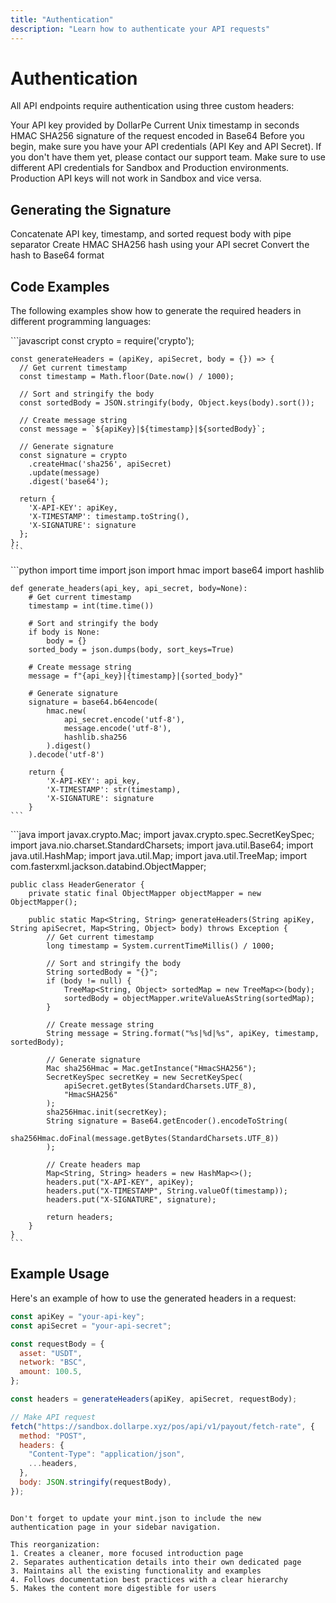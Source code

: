 ```yaml
---
title: "Authentication"
description: "Learn how to authenticate your API requests"
---
```


# Authentication

All API endpoints require authentication using three custom headers:

<ResponseField name="X-API-KEY" type="string" required>
  Your API key provided by DollarPe
</ResponseField>

<ResponseField name="X-TIMESTAMP" type="integer" required>
  Current Unix timestamp in seconds
</ResponseField>

<ResponseField name="X-SIGNATURE" type="string" required>
  HMAC SHA256 signature of the request encoded in Base64
</ResponseField>

<Note>
  Before you begin, make sure you have your API credentials (API Key and API
  Secret). If you don't have them yet, please contact our support team.
</Note>

<Warning>
  Make sure to use different API credentials for Sandbox and Production
  environments. Production API keys will not work in Sandbox and vice versa.
</Warning>

## Generating the Signature

<Steps>
  <Step title="Create Message String">
    Concatenate API key, timestamp, and sorted request body with pipe separator
  </Step>
  <Step title="Generate Hash">
    Create HMAC SHA256 hash using your API secret
  </Step>
  <Step title="Encode">Convert the hash to Base64 format</Step>
</Steps>

## Code Examples

The following examples show how to generate the required headers in different programming languages:

<Tabs>
  <Tab title="Node.js">
    ```javascript
    const crypto = require('crypto');

    const generateHeaders = (apiKey, apiSecret, body = {}) => {
      // Get current timestamp
      const timestamp = Math.floor(Date.now() / 1000);

      // Sort and stringify the body
      const sortedBody = JSON.stringify(body, Object.keys(body).sort());

      // Create message string
      const message = `${apiKey}|${timestamp}|${sortedBody}`;

      // Generate signature
      const signature = crypto
        .createHmac('sha256', apiSecret)
        .update(message)
        .digest('base64');

      return {
        'X-API-KEY': apiKey,
        'X-TIMESTAMP': timestamp.toString(),
        'X-SIGNATURE': signature
      };
    };
    ```
  </Tab>
  <Tab title="Python">
    ```python
    import time
    import json
    import hmac
    import base64
    import hashlib

    def generate_headers(api_key, api_secret, body=None):
        # Get current timestamp
        timestamp = int(time.time())

        # Sort and stringify the body
        if body is None:
            body = {}
        sorted_body = json.dumps(body, sort_keys=True)

        # Create message string
        message = f"{api_key}|{timestamp}|{sorted_body}"

        # Generate signature
        signature = base64.b64encode(
            hmac.new(
                api_secret.encode('utf-8'),
                message.encode('utf-8'),
                hashlib.sha256
            ).digest()
        ).decode('utf-8')

        return {
            'X-API-KEY': api_key,
            'X-TIMESTAMP': str(timestamp),
            'X-SIGNATURE': signature
        }
    ```
  </Tab>
  <Tab title="Java">
    ```java
    import javax.crypto.Mac;
    import javax.crypto.spec.SecretKeySpec;
    import java.nio.charset.StandardCharsets;
    import java.util.Base64;
    import java.util.HashMap;
    import java.util.Map;
    import java.util.TreeMap;
    import com.fasterxml.jackson.databind.ObjectMapper;

    public class HeaderGenerator {
        private static final ObjectMapper objectMapper = new ObjectMapper();

        public static Map<String, String> generateHeaders(String apiKey, String apiSecret, Map<String, Object> body) throws Exception {
            // Get current timestamp
            long timestamp = System.currentTimeMillis() / 1000;

            // Sort and stringify the body
            String sortedBody = "{}";
            if (body != null) {
                TreeMap<String, Object> sortedMap = new TreeMap<>(body);
                sortedBody = objectMapper.writeValueAsString(sortedMap);
            }

            // Create message string
            String message = String.format("%s|%d|%s", apiKey, timestamp, sortedBody);

            // Generate signature
            Mac sha256Hmac = Mac.getInstance("HmacSHA256");
            SecretKeySpec secretKey = new SecretKeySpec(
                apiSecret.getBytes(StandardCharsets.UTF_8), 
                "HmacSHA256"
            );
            sha256Hmac.init(secretKey);
            String signature = Base64.getEncoder().encodeToString(
                sha256Hmac.doFinal(message.getBytes(StandardCharsets.UTF_8))
            );

            // Create headers map
            Map<String, String> headers = new HashMap<>();
            headers.put("X-API-KEY", apiKey);
            headers.put("X-TIMESTAMP", String.valueOf(timestamp));
            headers.put("X-SIGNATURE", signature);

            return headers;
        }
    }
    ```
  </Tab>
</Tabs>

## Example Usage

Here's an example of how to use the generated headers in a request:

```javascript
const apiKey = "your-api-key";
const apiSecret = "your-api-secret";

const requestBody = {
  asset: "USDT",
  network: "BSC",
  amount: 100.5,
};

const headers = generateHeaders(apiKey, apiSecret, requestBody);

// Make API request
fetch("https://sandbox.dollarpe.xyz/pos/api/v1/payout/fetch-rate", {
  method: "POST",
  headers: {
    "Content-Type": "application/json",
    ...headers,
  },
  body: JSON.stringify(requestBody),
});
```
```

Don't forget to update your mint.json to include the new authentication page in your sidebar navigation.

This reorganization:
1. Creates a cleaner, more focused introduction page
2. Separates authentication details into their own dedicated page
3. Maintains all the existing functionality and examples
4. Follows documentation best practices with a clear hierarchy
5. Makes the content more digestible for users
